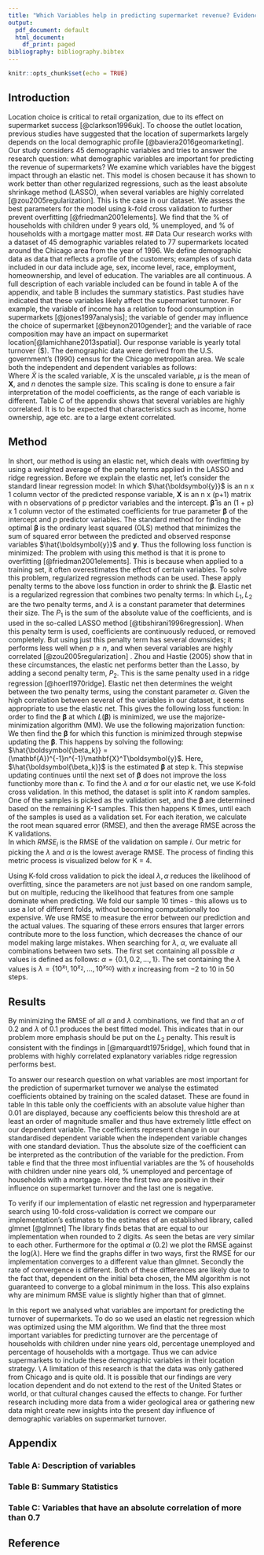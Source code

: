 ```yaml
---
title: "Which Variables help in predicting supermarket revenue? Evidence from Chicago"
output:
  pdf_document: default
  html_document:
    df_print: paged
bibliography: bibliography.bibtex
---
```


```r
knitr::opts_chunk$set(echo = TRUE)
```



## Introduction
Location choice is critical to retail organization, due to its effect on supermarket success [@clarkson1996uk].  To choose the outlet location, previous studies have suggested that the location of supermarkets largely depends on the local demographic profile [@baviera2016geomarketing]. Our study considers 45 demographic variables and tries to answer the research question: what demographic variables are important for predicting the revenue of supermarkets? We examine which variables have the biggest impact through an elastic net. This model is chosen because it has shown to work better than other regularized regressions, such as the least absolute shrinkage method (LASSO), when several variables are highly correlated [@zou2005regularization]. This is the case in our dataset. We assess the best parameters for the model using k-fold cross validation to further prevent overfitting [@friedman2001elements]. We find that the \% of households with children under 9 years old, \% unemployed, and \% of households with a mortgage matter most. 
## Data
Our research works with a dataset of 45 demographic variables related to 77 supermarkets located around the Chicago area from the year of 1996. We define demographic data as data that reflects a profile of the customers; examples of such data included in our data include age, sex, income level, race, employment, homeownership, and level of education. The variables are all continuous. A full description of each variable included can be found in table A of the appendix, and table B includes the summary statistics. Past studies have indicated that these variables likely affect the supermarket turnover. For example, the variable of income has a relation to food consumption in supermarkets [@jones1997analysis]; the variable of gender may influence the choice of supermarket [@beynon2010gender]; and the variable of race composition may have an impact on supermarket location[@lamichhane2013spatial]. Our response variable is yearly total turnover (\$). The demographic data were  derived from the U.S. government's (1990) census for the Chicago metropolitan area. We scale both the independent and dependent variables as follows:  
\begin{align*}
\mathbf{\tilde{X}} = \frac{\mathbf{X} - \mu}{\sqrt{\frac{\sum \boldsymbol{\mathbf{X}^2}}{n-1}}}
\end{align*}
Where $\tilde{X}$ is the scaled variable, $X$ is the unscaled variable,  $\mu$ is the mean of $\boldsymbol{X}$, and $n$ denotes the sample size. This scaling is done to ensure a fair interpretation of the model coefficients, as the range of each variable is different. Table C of the appendix shows that several variables are highly correlated. It is to be expected that characteristics such as income, home ownership, age etc. are to a large extent correlated. 

## Method 
In short, our method is using an elastic net, which deals with overfitting by using a weighted average of the penalty terms applied in the LASSO and ridge regression. Before we explain the elastic net, let's consider the standard linear regression model:
\begin{align*}
    \hat{\boldsymbol{y}} = \mathbf{X}\boldsymbol{\hat{\beta}}
\end{align*}
In which $\hat{\boldsymbol{y}}$ is an n x 1  column vector of the predicted response variable,
$\mathbf{X}$ is an n x (p+1) matrix with n observations of p predictor variables and the intercept. $\boldsymbol{\hat{\beta}}$ is an (1 + p) x 1 column vector of the estimated coefficients for true parameter  $\boldsymbol{{\beta}}$ of the intercept and $p$ predictor variables. The standard method for finding the optimal $\boldsymbol{\beta}$ is the ordinary least squared (OLS) method that minimizes the sum of squared error between the predicted and observed response variables $\hat{\boldsymbol{y}}$ and ${\boldsymbol{y}}$. Thus the following loss function is minimized: 
\begin{align*}
    L(\boldsymbol{\beta}) = (\boldsymbol{y} - \mathbf{X}\boldsymbol{\beta})^T(\boldsymbol{y} - \mathbf{X}\boldsymbol{\beta}).
\end{align*}
The problem with using this method is that it is prone to overfitting [@friedman2001elements]. This is because when applied to a training set, it often overestimates the effect of certain variables. To solve this problem, regularized regression methods can be used. These apply penalty terms to the above loss function in order to shrink the $\boldsymbol{\beta}$. Elastic net is a regularized regression that combines two penalty terms: 
\begin{align*}
    L_1(\boldsymbol{\beta}) = \lambda \sum_{i=1}^{p} \vert \beta_i \vert \hspace{35pt} L_2(\boldsymbol{\beta}) = \lambda. \boldsymbol{\beta}^T\boldsymbol{\beta}
\end{align*}
In which $L_1, L_2$ are the two penalty terms, and $\lambda$ is a constant parameter that determines their size. The $P_1$ is the sum of the absolute value of the coefficients, and is used in the so-called LASSO method [@tibshirani1996regression]. When this penalty term is used, coefficients are continuously reduced, or removed completely. But using just this penalty term has several downsides; it performs less well when $p \geq n$, and when several variables are highly correlated [@zou2005regularization] . Zhou and Hastie (2005) show that in these circumstances, the elastic net performs better than the Lasso, by adding a second penalty term, $P_2$. This is the same penalty used in a ridge regression [@hoerl1970ridge]. Elastic net then determines the weight between the two penalty terms, using the constant parameter $\alpha$. Given the high correlation between several of the variables in our dataset, it seems appropriate to use the elastic net. This gives the following loss function:
\begin{align*}
    L(\boldsymbol{\beta}) = (\boldsymbol{y} - \mathbf{X}\boldsymbol{\beta})^T(\boldsymbol{y} - \mathbf{X}\boldsymbol{\beta}) + \lambda \alpha \sum_{i=1}^{p} \vert \beta_i \vert + \lambda (1-\alpha) \boldsymbol{\beta}^T\boldsymbol{\beta}
\end{align*}
In order to find the $\boldsymbol{\beta}$ at which $L(\boldsymbol{\beta})$ is minimized, we use the majorize-minimization algorithm (MM). We use the following majorization function: 
\begin{align*}
    L(\boldsymbol{\beta})=\frac{1}{2}\boldsymbol{\beta}^T(\mathbf{A})\boldsymbol{\beta} - n^{-1}\boldsymbol{\beta}^T\mathbf{X}^T\boldsymbol{y} + c \\
\end{align*}
\begin{align*}
    \mathbf{A} = n^{-1}\mathbf{X}^T\mathbf{X} + \lambda(1+\alpha)I + \lambda \alpha \mathbf{D} \hspace{35pt}
    \mathbf{D} = \begin{bmatrix}
    \frac{1}{max(\beta_1, \epsilon)} &0 &0 \\
    0& \ddots & 0\\
    0& 0& \frac{1}{max(\beta_p, \epsilon)} \\
  \end{bmatrix} \hspace{35pt}
   c = \frac{1}{2n}\boldsymbol{y}^T\boldsymbol{y} + \frac{1}{2}\lambda\alpha  \sum_{i=1}^{p} \vert \beta_i \vert
\end{align*}
We then find the $\boldsymbol{\beta}$ for which this function is minimized through stepwise updating the $\boldsymbol{\beta}$. This happens by solving the following: $\hat{\boldsymbol{\beta_k}} = (\mathbf{A})^{-1}n^{-1}\mathbf{X}^T\boldsymbol{y}$. Here, $\hat{\boldsymbol{\beta_k}}$ is the estimated $\boldsymbol{\beta}$ at step k. This stepwise updating continues until the next set of $\boldsymbol{\beta}$ does not improve the loss functionby more than $\epsilon$. To find the $\lambda$ and $\alpha$ for our elastic net, we use K-fold cross validation. In this method, the dataset is split into $K$ random samples. One of the samples is picked as the validation set, and the $\boldsymbol{\beta}$ are determined based on the remaining K-1 samples. This then happens K times, until each of the samples is used as a validation set. For each iteration, we calculate the root mean squared error (RMSE), and then the average RMSE across the K validations. 
\begin{align*}
    RMSE = \sqrt{ \frac{1}{n} \sum_{i=1}^{n} (\hat{\boldsymbol{y}} - \boldsymbol{y})^2 } \hspace{35pt} \text{Average RMSE} = \frac{1}{K}\sum_{i=1}^{K} RMSE_i 
\end{align*}\
In which $RMSE_i$ is the RMSE of the validation on sample $i$. Our metric for picking the $\lambda$ and $\alpha$ is the lowest average RMSE. The process of finding this metric process is visualized below for K = 4. 

\includegraphics[]{kfold.PNG}

Using K-fold cross validation to pick the ideal $\lambda, \alpha$ reduces the likelihood of overfitting, since the parameters are not just based on one random sample, but on multiple, reducing the likelihood that features from one sample dominate when predicting. We fold our sample 10 times - this allows us to use a lot of different folds, without becoming computationally too expensive. We use RMSE to measure the error between our prediction and the actual values. The squaring of these errors ensures that larger errors contribute more to the loss function, which decreases the chance of our model making large mistakes. When searching for $\lambda$, $\alpha$, we evaluate all combinations between two sets. The first set containing all possible $\alpha$ values is defined as follows: $\alpha = \{0.1, 0.2,..., 1\}$. The set containing the $\lambda$ values is $\lambda = \{10^{x_{1}}, 10^{x_{2}},..., 10^{x_{50}}\}$ with $x$ increasing from $-2$ to $10$ in 50 steps.

## Results 
By minimizing the RMSE of all $\alpha$ and $\lambda$ combinations, we find that an $\alpha$ of 0.2 and $\lambda$ of 0.1 produces the best fitted model. This indicates that in our problem more emphasis should be put on the $L_2$ penalty. This result is consistent with the findings in [@marquardt1975ridge], which found that in problems with highly correlated explanatory variables ridge regression performs best.

To answer our research question on what variables are most important for the prediction of supermarket turnover we  analyse the estimated coefficients obtained by training on the scaled dataset. These are found in table \href{resultTable}. In this table only the coefficients with an absolute value higher than 0.01 are displayed, because any coefficients below this threshold are at least an order of magnitude smaller and thus have extremely little effect on our dependent variable. The coefficients represent change in our standardised dependent variable when the independent variable changes with one standard deviation. Thus the absolute size of the coefficient can be interpreted as the contribution of the variable for the prediction. From table \href{resultTable} we find that the three most influential variables are the $\%$ of households with children under nine years old, $\%$ unemployed and percentage of households with a mortgage. Here the first two are positive in their influence on supermarket turnover and the last one is negative.

\begin{table}[!htbp] 
  \scriptsize
\centering 
  \caption{Our Est. Coefficients} 
  \label{resultTable} 
\begin{tabular}{@{\extracolsep{5pt}} cc} 
\\[-1.8ex]\hline 
\hline \\[-1.8ex] 
 Predictor Variable & Est. Coefficient \\ 
\hline \\[-1.8ex] 
$\%$ With Mortgage & $-0.17$ \\ 
$\%$ of Women with children under 5 & $-0.16$ \\ 
$\%$ of Working Women & $-0.16$ \\ 
Population density & $-0.09$ \\ 
$\%$ of Households with 5, 6 or 7 people & $-0.08$ \\ 
$\%$ of Households with more than 5 people & $-0.08$ \\
$\%$ of Avid Shoppers & $-0.05$ \\ 
$\%$ of White Shoppers  & $-0.02$ \\ 
$\%$ of Shopping Strangers & $-0.01$ \\ 
$\%$ of population with income under $15,000\$$ & $0.02$ \\ 
$\%$ of Households with more than 2 people & $0.04$ \\ 
$\%$ of Households with Value over $200,000\$$ & $0.07$ \\ 
$\%$ of Households with 1 person & $0.09$ \\ 
$\%$ of Households with 3 or 4 persons & $0.12$ \\ 
$\%$ of Households with Value over $150,000$ & $0.14$ \\ 
$\%$ of Hurried Shoppers & $0.14$ \\ 
$\%$ of Unemployed & $0.23$ \\ 
$\%$ of Population under age $9$ &  $0.29$ \\ 
\hline \\[-1.8ex] 
\end{tabular} 
\end{table}

\subsection{Comparing our implementation to glmnet}
To verify if our implementation of elastic net regression and hyperparameter search using 10-fold cross-validation is correct we compare our implementation's estimates to the estimates of an established library, called glmnet [@glmnet] The library finds betas that are equal to our implementation when rounded to 2 digits. As seen the betas are very similar to each other. Furthermore for the optimal $\alpha$ (0.2) we plot the RMSE against the log($\lambda$). Here we find the graphs differ in two ways, first the RMSE for our implementation converges to a different value than glmnet. Secondly the rate of convergence is different. Both of these differences are likely due to the fact that, dependent on the initial beta chosen, the MM algorithm is not guaranteed to converge to a global minimum in the loss. This also explains why are minimum RMSE value is slightly higher than that of glmnet.

\includegraphics[]{GLM.ComparePlot.PNG}

\section{Conclusion}
In this report we analysed what variables are important for predicting the turnover of supermarkets. To do so we used an elastic net regression which was optimized using the MM algorithm. We find that the three most important variables for predicting turnover are the percentage of households with children under nine years old, percentage unemployed and percentage of households with a mortgage. Thus we can advice supermarkets to include these demographic variables in their location strategy. \\
A limitation of this research is that the data was only gathered from Chicago and is quite old. It is possible that our findings are very location dependent and do not extend to the rest of the United States or world, or that cultural changes caused the effects to change. For further research including more data from a wider geological area or gathering new data might create new insights into the present day influence of demographic variables on supermarket turnover.




## Appendix


### Table A: Description of variables
\begin{table}[!htbp]
\scriptsize
\centering 
\begin{tabular}{@{\extracolsep{5pt}} cc} 
\\[-1.8ex]\hline 
Variable Name & Description     \\ 
\hline\\
unemp         & \% of Unemployed                                        \\
wrkch5        & \% of working women with children under 5               \\
wrkch17       & \% of working women with children 6 - 17                \\
nwrkch5       & \% of non-working women with children under 5           \\
nwrkch17      & \% of non-working women with children 6 - 17            \\
wrkch         & \% of working women with children                       \\
nwrkch        & \% of non-working women with children                   \\
wrkwch        & \% of working women with children under 5               \\
wrkwnch       & \% of working women with no children                    \\
telephn       & \% of households with telephones                        \\
mortgage      & \% of households with mortgages                         \\
nwhite        & \% of population that is non-white                      \\
poverty       & \% of population with income under \$15,000             \\
shopcons      & \% of Constrained Shoppers                              \\
shophurr      & \% of Hurried Shoppers                                  \\
shopavid      & \% of Avid Shoppers                                     \\
shopstr       & \% of Shopping Stranges                                 \\
shopunft      & \% of Unfettered Shoppers                               \\
shopbird      & \% of Shopper Birds                                     \\
shopindx      & Ability to Shop (Car and Single Family House)           \\
shpindx       & Ability to Shop (Car and Single Family House)           \\
store         & Store identification number                             \\
city          & City of supermarket                                     \\
Zip           & zip code                                                \\
grocery\_sum  & Total turnover in one year of groceries(dollar)         \\
groccoup\_sum & Total of redeemed grocery coupos ()                     \\
age9          & \% population under age 9                               \\
age60         & \% population over age 60                               \\
ethnic        & \% Blacks and Hispanics                                 \\
educ          & \% College Graduates                                    \\
nocar         & \% With No Vehicles                                     \\
income        & Log of median income                                    \\
incsigma      & Standard deviation of income distribution(approximated) \\
hsizeavg      & Average Household Size                                  \\
hsize1        & \% of households with 1 person                          \\
hsize2        & \% of households with 2 persons                         \\
hsize34       & \% of households with 3 or 4 persons                    \\
hsize567      & \% of households with 5 ore more persons                \\
hh3plus       & \% of households with 3 or more persons                 \\
hh4plus       & \% of households with 4 or more persons                 \\
hhsingle      & \% Detached Houses                                      \\
hhlarge       & \% of households with 5 or more persons                 \\
workwom       & \% Working Women with full-time jobs                    \\
sinhouse      & \% of households with 1 person                          \\
density       & Trading Area in Sq Miles per Capita                     \\
hval150       & \% of Households with Value over \$150,000              \\
hval200       & \% of Households with Value over \$200,000              \\
hvalmean      & Mean Household Value(Approximated)                      \\
single        & \% of Singles                                           \\
retired       & \% of Retired                                           \\ 
\hline \\[-1.8ex] 
\end{tabular}
\end{table}


\newpage

### Table B: Summary Statistics 

\begin{table}[!htbp] \centering 
\tiny
\begin{tabular}{@{\extracolsep{5pt}}lccccccc} 
\\[-1.8ex]\hline 
\hline \\[-1.8ex] 
Predictor variable & \multicolumn{1}{c}{N} & \multicolumn{1}{c}{Mean} & \multicolumn{1}{c}{St. Dev.} & \multicolumn{1}{c}{Min} & \multicolumn{1}{c}{Pctl(25)} & \multicolumn{1}{c}{Pctl(75)} & \multicolumn{1}{c}{Max} \\ 
\hline \\[-1.8ex] 
GROCERY\_sum & 77 & 7,341,015.000 & 2,341,073.000 & 1,423,582.000 & 5,778,987.000 & 9,022,599.000 & 13,165,586.000 \\ 
AGE9 & 77 & 0.138 & 0.025 & 0.046 & 0.121 & 0.151 & 0.193 \\ 
AGE60 & 77 & 0.173 & 0.063 & 0.058 & 0.122 & 0.214 & 0.307 \\ 
ETHNIC & 77 & 0.160 & 0.193 & 0.024 & 0.044 & 0.188 & 0.996 \\ 
EDUC & 77 & 0.227 & 0.114 & 0.050 & 0.146 & 0.284 & 0.528 \\ 
NOCAR & 77 & 0.113 & 0.132 & 0.012 & 0.025 & 0.144 & 0.551 \\ 
INCOME & 77 & 10.616 & 0.293 & 9.867 & 10.414 & 10.797 & 11.236 \\ 
INCSIGMA & 77 & 24,840.880 & 2,295.236 & 20,359.560 & 23,488.270 & 26,458.280 & 30,276.640 \\ 
HSIZEAVG & 77 & 2.665 & 0.263 & 1.554 & 2.543 & 2.790 & 3.309 \\ 
HSIZE1 & 77 & 0.245 & 0.083 & 0.122 & 0.200 & 0.269 & 0.614 \\ 
HSIZE2 & 77 & 0.309 & 0.031 & 0.219 & 0.290 & 0.333 & 0.369 \\ 
HSIZE34 & 77 & 0.330 & 0.060 & 0.092 & 0.306 & 0.367 & 0.446 \\ 
HSIZE567 & 77 & 0.116 & 0.031 & 0.014 & 0.098 & 0.132 & 0.216 \\ 
HH3PLUS & 77 & 0.446 & 0.083 & 0.106 & 0.405 & 0.490 & 0.650 \\ 
HH4PLUS & 77 & 0.274 & 0.063 & 0.041 & 0.241 & 0.305 & 0.443 \\ 
HHSINGLE & 77 & 0.245 & 0.083 & 0.122 & 0.200 & 0.269 & 0.614 \\ 
HHLARGE & 77 & 0.116 & 0.031 & 0.014 & 0.098 & 0.132 & 0.216 \\ 
WORKWOM & 77 & 0.358 & 0.053 & 0.244 & 0.312 & 0.402 & 0.472 \\ 
SINHOUSE & 77 & 0.548 & 0.216 & 0.017 & 0.517 & 0.706 & 0.822 \\ 
DENSITY & 77 & 0.001 & 0.001 & 0.0001 & 0.0004 & 0.001 & 0.005 \\ 
HVAL150 & 77 & 0.349 & 0.246 & 0.003 & 0.123 & 0.534 & 0.917 \\ 
HVAL200 & 77 & 0.186 & 0.186 & 0.001 & 0.043 & 0.268 & 0.781 \\ 
HVALMEAN & 77 & 147.907 & 47.534 & 64.348 & 108.924 & 179.072 & 267.390 \\ 
SINGLE & 77 & 0.280 & 0.068 & 0.203 & 0.242 & 0.286 & 0.593 \\ 
RETIRED & 77 & 0.150 & 0.051 & 0.056 & 0.109 & 0.188 & 0.236 \\ 
UNEMP & 77 & 0.182 & 0.023 & 0.142 & 0.166 & 0.195 & 0.245 \\ 
WRKCH5 & 77 & 0.056 & 0.020 & 0.024 & 0.041 & 0.070 & 0.118 \\ 
WRKCH17 & 77 & 0.124 & 0.029 & 0.041 & 0.103 & 0.144 & 0.198 \\ 
NWRKCH5 & 77 & 0.084 & 0.028 & 0.030 & 0.064 & 0.101 & 0.169 \\ 
NWRKCH17 & 77 & 0.070 & 0.021 & 0.018 & 0.059 & 0.082 & 0.122 \\ 
WRKCH & 77 & 0.180 & 0.044 & 0.071 & 0.149 & 0.214 & 0.293 \\ 
NWRKCH & 77 & 0.154 & 0.043 & 0.048 & 0.123 & 0.183 & 0.250 \\ 
WRKWCH & 77 & 0.055 & 0.020 & 0.024 & 0.041 & 0.069 & 0.115 \\ 
WRKWNCH & 77 & 0.258 & 0.044 & 0.157 & 0.227 & 0.282 & 0.460 \\ 
TELEPHN & 77 & 0.977 & 0.029 & 0.839 & 0.976 & 0.993 & 0.998 \\ 
MORTGAGE & 77 & 0.710 & 0.147 & 0.443 & 0.617 & 0.826 & 0.960 \\ 
NWHITE & 77 & 0.204 & 0.194 & 0.035 & 0.091 & 0.205 & 0.995 \\ 
POVERTY & 77 & 0.058 & 0.045 & 0.014 & 0.027 & 0.076 & 0.213 \\ 
SHPCONS & 77 & 0.082 & 0.062 & 0.019 & 0.037 & 0.115 & 0.279 \\ 
SHPHURR & 77 & 0.153 & 0.059 & 0.026 & 0.110 & 0.191 & 0.286 \\ 
SHPAVID & 77 & 0.189 & 0.043 & 0.061 & 0.161 & 0.220 & 0.310 \\ 
SHPKSTR & 77 & 0.284 & 0.066 & 0.184 & 0.232 & 0.330 & 0.558 \\ 
SHPUNFT & 77 & 0.246 & 0.055 & 0.145 & 0.197 & 0.291 & 0.391 \\ 
SHPBIRD & 77 & 0.046 & 0.025 & 0.004 & 0.025 & 0.064 & 0.105 \\ 
SHOPINDX & 77 & 0.736 & 0.246 & 0.00000 & 0.730 & 0.890 & 0.986 \\ 
\hline \\[-1.8ex] 
\end{tabular} 
\end{table} 

\newpage

### Table C: Variables that have an absolute correlation of more than 0.7
\begin{table}[!htbp] \centering 
\tiny
\begin{tabular}{@{\extracolsep{5pt}} cccc} 
\\[-1.8ex]\hline 
\hline \\[-1.8ex] 
& Predictor Variable 1 & Predictor Variable 2 & Correlation \\ 
\hline \\[-1.8ex] 
1 & HSIZE1 & HSIZE34 & $-$0.966 \\ 
2 & HSIZEAVG & HSIZE1 & $-$0.908 \\ 
3 & HH4PLUS & HHSINGLE & $-$0.887 \\ 
4 & MORTGAGE & SHPBIRD & $-$0.869 \\ 
5 & SINHOUSE & SINGLE & $-$0.862 \\ 
6 & WORKWOM & RETIRED & $-$0.859 \\ 
7 & NOCAR & INCOME & $-$0.835 \\ 
8 & SHPCONS & SHPHURR & $-$0.810 \\ 
9 & HHLARGE & WRKWNCH & $-$0.800 \\ 
10 & HHSINGLE & SINHOUSE & $-$0.798 \\ 
11 & HSIZE2 & UNEMP & $-$0.775 \\ 
12 & TELEPHN & NWHITE & $-$0.761 \\ 
13 & RETIRED & WRKCH17 & $-$0.727 \\ 
14 & SINGLE & TELEPHN & $-$0.726 \\ 
15 & UNEMP & TELEPHN & $-$0.726 \\ 
16 & ETHNIC & INCOME & $-$0.720 \\ 
17 & AGE9 & AGE60 & $-$0.700 \\ 
18 & EDUC & INCSIGMA & $0.717$ \\ 
19 & WRKCH5 & NWRKCH5 & $0.745$ \\ 
20 & WRKCH17 & NWRKCH5 & $0.748$ \\ 
21 & WRKCH & NWRKCH & $0.749$ \\ 
22 & INCSIGMA & HVAL150 & $0.779$ \\ 
23 & SHPHURR & SHOPINDX & $0.779$ \\ 
24 & NWRKCH & SHPHURR & $0.790$ \\ 
25 & INCOME & INCSIGMA & $0.796$ \\ 
26 & HSIZE567 & HH3PLUS & $0.836$ \\ 
27 & NWRKCH17 & NWRKCH & $0.838$ \\ 
28 & NWHITE & POVERTY & $0.841$ \\ 
29 & NWRKCH5 & WRKCH & $0.841$ \\ 
30 & AGE60 & RETIRED & $0.877$ \\ 
31 & HVAL150 & HVAL200 & $0.928$ \\ 
32 & HVAL200 & HVALMEAN & $0.943$ \\ 
33 & HSIZE34 & HH3PLUS & $0.959$ \\ 
34 & HH3PLUS & HH4PLUS & $0.990$ \\ 
35 & POVERTY & SHPCONS & $0.997$ \\ 
\hline \\[-1.8ex] 
\end{tabular} 
\end{table} 




## Reference{#Reference}




